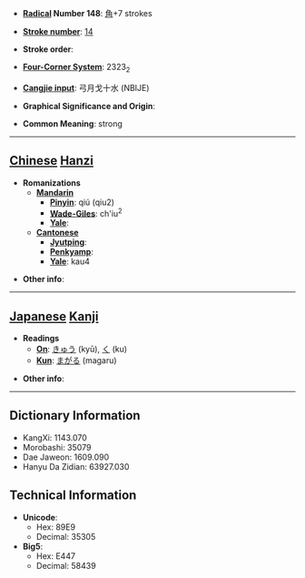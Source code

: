 * '''[[Wiktionary:Chinese radical index| Radical]] Number 148''': [[Wiktionary:Chinese radical index 角|角]]+7 strokes

* '''[[Wiktionary:Chinese total strokes index|Stroke number]]''': [[Wiktionary:Chinese total strokes index 14|14]]

* '''Stroke order''': 

* '''[[Wiktionary:Chinese four corner index|Four-Corner System]]''': 2323<sub>2</sub>

* '''[[Wiktionary:Chinese Cangjie index|Cangjie input]]''': 弓月戈十水 (NBIJE)

* '''Graphical Significance and Origin''': 

* '''Common Meaning''': strong

----

== [[Chinese]] [[Hanzi]] ==

* '''Romanizations'''
** '''[[Mandarin]]'''
*** '''[[Pinyin]]''': qiú (qiu2)
*** '''[[Wade-Giles]]''': ch'iu<sup>2</sup>
*** '''[[Yale]]''': 
** '''[[Cantonese]]'''
*** '''[[Jyutping]]''':
*** '''[[Penkyamp]]''': 
*** '''[[Yale]]''': kau4

* '''Other info''': 

----

== [[Japanese]] [[Kanji]] ==

* '''Readings'''
** '''[[On]]''': [[きゅう]] (kyū), [[く]] (ku)
** '''[[Kun]]''': [[まがる]] (magaru)

* '''Other info''':  

----

== Dictionary Information ==

* KangXi: 1143.070
* Morobashi: 35079
* Dae Jaweon: 1609.090
* Hanyu Da Zidian: 63927.030

== Technical Information ==

* '''Unicode''':
** Hex: 89E9
** Decimal: 35305
* '''Big5''':
** Hex: E447
** Decimal: 58439
